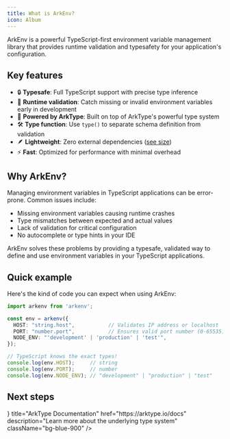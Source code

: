 ```yaml
---
title: What is ArkEnv?
icon: Album
---
```



ArkEnv is a powerful TypeScript-first environment variable management library that provides runtime validation and typesafety for your application's configuration.

## Key features

- 🔒 **Typesafe**: Full TypeScript support with precise type inference
- 🚀 **Runtime validation**: Catch missing or invalid environment variables early in development
- 💪 **Powered by ArkType**: Built on top of ArkType's powerful type system
- 🛠️ **Type function**: Use `type()` to separate schema definition from validation
- 🪶 **Lightweight**: Zero external dependencies ([see size](https://bundlephobia.com/package/arkenv))
- ⚡ **Fast**: Optimized for performance with minimal overhead

## Why ArkEnv?

Managing environment variables in TypeScript applications can be error-prone. Common issues include:
- Missing environment variables causing runtime crashes
- Type mismatches between expected and actual values
- Lack of validation for critical configuration
- No autocomplete or type hints in your IDE

ArkEnv solves these problems by providing a typesafe, validated way to define and use environment variables in your TypeScript applications.

## Quick example

Here's the kind of code you can expect when using ArkEnv:

```ts title="example.ts"
import arkenv from 'arkenv';

const env = arkenv({
  HOST: "string.host",           // Validates IP address or localhost
  PORT: "number.port",           // Ensures valid port number (0-65535)
  NODE_ENV: "'development' | 'production' | 'test'",
});

// TypeScript knows the exact types!
console.log(env.HOST);     // string
console.log(env.PORT);     // number
console.log(env.NODE_ENV); // "development" | "production" | "test"
```

## Next steps

<Cards>
  <Card title="Quickstart" href="/docs/quickstart" description="Quickly get started with ArkEnv in your project" />
  <Card title="ArkEnv on GitHub" href="https://github.com/yamcodes/arkenv" description="View the source code and contribute to the project" />
  <Card icon={<BookOpen />} title="ArkType Documentation" href="https://arktype.io/docs" description="Learn more about the underlying type system" className="bg-blue-900" />
</Cards>